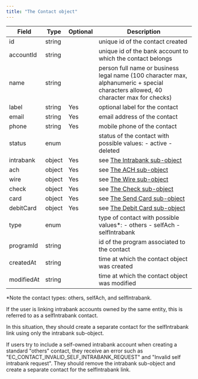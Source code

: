 ```yaml
---
title: "The Contact object"
---
```

| Field      | Type   | Optional | Description                                                                                                                         |
|------------|--------|----------|-------------------------------------------------------------------------------------------------------------------------------------|
| id         | string |          | unique id of the contact created                                                                                                    |
| accountId  | string |          | unique id of the bank account to which the contact belongs                                                                          |
| name       | string |          | person full name or business legal name (100 character max, alphanumeric + special characters allowed, 40 character max for checks) |
| label      | string | Yes      | optional label for the contact                                                                                                      |
| email      | string | Yes      | email address of the contact                                                                                                        |
| phone      | string | Yes      | mobile phone of the contact                                                                                                         |
| status     | enum   |          | status of the contact with possible values: - active - deleted                                                                      |
| intrabank  | object | Yes      | see [The Intrabank sub-object](https://www.solidfi.com/docs/the-intrabank-sub-object)                                               |
| ach        | object | Yes      | see [The ACH sub-object](https://www.solidfi.com/docs/the-ach-sub-object)                                                           |
| wire       | object | Yes      | see [The Wire sub-object](https://www.solidfi.com/docs/the-domestic-wire-sub-object)                                                |
| check      | object | Yes      | see [The Check sub-object](https://www.solidfi.com/docs/the-check-sub-object)                                                       |
| card       | object | Yes      | see [The Send Card sub-object](https://www.solidfi.com/docs/the-send-card-sub-object)                                               |
| debitCard  | object | Yes      | see [The Debit Card sub-object](https://www.solidfi.com/docs/the-debit-card-sub-object)                                             |
| type       | enum   |          | type of contact with possible values*: - others - selfAch - selfIntrabank                                                           |
| programId  | string |          | id of the program associated to the contact                                                                                         |
| createdAt  | string |          | time at which the contact object was created                                                                                        |
| modifiedAt | string |          | time at which the contact object was modified                                                                                       |

*Note the contact types: others, selfAch, and selfIntrabank.

If the user is linking intrabank accounts owned by the same entity, this is referred to as a selfIntrabank contact.

In this situation, they should create a separate contact for the selfIntrabank link using only the intrabank sub-object.

If users try to include a self-owned intrabank account when creating a standard "others" contact, they receive an error such as "EC_CONTACT_INVALID_SELF_INTRABANK_REQUEST" and "Invalid self intrabank request". They should remove the intrabank sub-object and create a separate contact for the selfIntrabank link.